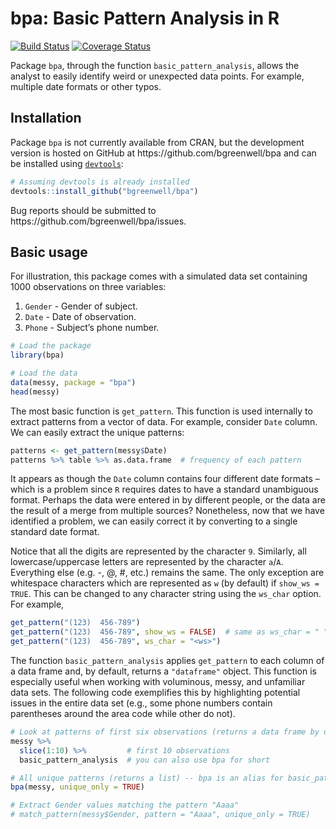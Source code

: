 # bpa: Basic Pattern Analysis in R

[![Build Status](https://travis-ci.org/bgreenwell/bpa.svg?branch=master)](https://travis-ci.org/bgreenwell/bpa)
[![Coverage Status](https://img.shields.io/codecov/c/github/bgreenwell/bpa.svg)](https://codecov.io/github/bgreenwell/bpa?branch=master)

Package `bpa`, through the function `basic_pattern_analysis`, allows the analyst to easily identify weird or unexpected data points. For example, multiple date formats or other typos.

## Installation
Package `bpa` is not currently available from CRAN, but the development version is hosted on GitHub at https://github.com/bgreenwell/bpa and can be installed using [`devtools`](https://github.com/hadley/devtools):
```r
# Assuming devtools is already installed
devtools::install_github("bgreenwell/bpa")
```
Bug reports should be submitted to https://github.com/bgreenwell/bpa/issues.

## Basic usage

For illustration, this package comes with a simulated data set containing 1000 observations on three variables:

  1. `Gender` - Gender of subject.
  2. `Date` - Date of observation.
  3. `Phone` - Subject's phone number.

```r
# Load the package
library(bpa)

# Load the data
data(messy, package = "bpa")
head(messy)
```

The most basic function is `get_pattern`. This function is used internally to extract patterns from a vector of data. For example, consider `Date` column. We can easily extract the unique patterns:
```r
patterns <- get_pattern(messy$Date)
patterns %>% table %>% as.data.frame  # frequency of each pattern
```
It appears as though the `Date` column contains four different date formats -- which is a problem since `R` requires dates to have a standard unambiguous format. Perhaps the data were entered in by different people, or the data are the result of a merge from multiple sources? Nonetheless, now that we have identified a problem, we can easily correct it by converting to a single standard date format.

Notice that all the digits are represented by the character `9`. Similarly, all lowercase/uppercase letters are represented by the character `a`/`A`. Everything else (e.g. -, @, #, etc.) remains the same. The only exception are whitespace characters which are represented as `w` (by default) if `show_ws = TRUE`. This can be changed to any character string using the `ws_char` option. For example,
```r
get_pattern("(123)  456-789")
get_pattern("(123)  456-789", show_ws = FALSE)  # same as ws_char = " "
get_pattern("(123)  456-789", ws_char = "<ws>")
```
 
The function `basic_pattern_analysis` applies `get_pattern` to each column of a data frame and, by default, returns a `"dataframe"` object. This function is especially useful when working with voluminous, messy, and unfamiliar data sets. The following code exemplifies this by highlighting potential issues in the entire data set (e.g., some phone numbers contain parentheses around the area code while other do not).
```r
# Look at patterns of first six observations (returns a data frame by default)
messy %>%
  slice(1:10) %>%         # first 10 observations
  basic_pattern_analysis  # you can also use bpa for short

# All unique patterns (returns a list) -- bpa is an alias for basic_pattern_analysis
bpa(messy, unique_only = TRUE)

# Extract Gender values matching the pattern "Aaaa"
# match_pattern(messy$Gender, pattern = "Aaaa", unique_only = TRUE)
```
